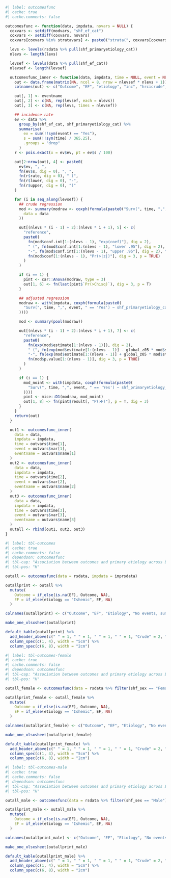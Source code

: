 ```r
#| label: outcomesfunc
#| cache: true
#| cache.comments: false

outcomesfunc <- function(data, impdata, novars = NULL) {
  coxvars <- setdiff(modvars, "shf_ef_cat")
  coxvars <- setdiff(coxvars, novars)
  coxvars[coxvars %in% stratavars] <- paste0("strata(", coxvars[coxvars %in% stratavars], ")")

  levs <- levels(rsdata %>% pull(shf_primaryetiology_cat))
  nlevs <- length(levs)

  levsef <- levels(data %>% pull(shf_ef_cat))
  nlevsef <- length(levsef)

  outcomesfunc_inner <- function(data, impdata, time = NULL, event = NULL, eventname) {
    out <- data.frame(matrix(NA, ncol = 8, nrow = nlevsef * nlevs + 1))
    colnames(out) <- c("Outcome", "EF", "etiology", "inc", "hrcicrude", "pintcrude", "hrciadj", "pintadj")

    out[, 1] <- eventname
    out[, 2] <- c(NA, rep(levsef, each = nlevs))
    out[, 3] <- c(NA, rep(levs, times = nlevsef))

    ## incidence rate
    ev <- data %>%
      group_by(shf_ef_cat, shf_primaryetiology_cat) %>%
      summarise(
        ev = sum(!!sym(event) == "Yes"),
        s = sum(!!sym(time) / 365.25),
        .groups = "drop"
      )
    r <- pois.exact(x = ev$ev, pt = ev$s / 100)

    out[2:nrow(out), 4] <- paste0(
      ev$ev, ", ",
      fn(ev$s, dig = 0), ", ",
      fn(r$rate, dig = 0), " (",
      fn(r$lower, dig = 0), "-",
      fn(r$upper, dig = 0), ")"
    )

    for (i in seq_along(levsef)) {
      ## crude regression
      mod <- summary(modraw <- coxph(formula(paste0("Surv(", time, ",", event, "== 'Yes') ~ shf_primaryetiology_cat * relevel(shf_ef_cat, ref = '", levsef[i], "')")),
        data = data
      ))

      out[(nlevs * (i - 1) + 2):(nlevs * i + 1), 5] <- c(
        "reference",
        paste0(
          fn(mod$conf.int[1:(nlevs - 1), "exp(coef)"], dig = 2),
          " (", fn(mod$conf.int[1:(nlevs - 1), "lower .95"], dig = 2),
          "-", fn(mod$conf.int[1:(nlevs - 1), "upper .95"], dig = 2), "), ",
          fn(mod$coef[1:(nlevs - 1), "Pr(>|z|)"], dig = 3, p = TRUE)
        )
      )

      if (i == 1) {
        pint <- car::Anova(modraw, type = 3)
        out[1, 6] <- fn(last(pint$`Pr(>Chisq)`), dig = 3, p = T)
      }

      ## adjusted regression
      modraw <- with(impdata, coxph(formula(paste0(
        "Surv(", time, ",", event, " == 'Yes') ~ shf_primaryetiology_cat * relevel(shf_ef_cat, ref = '", levsef[i], "') + ", paste(coxvars, collapse = " + ")
      ))))

      mod <- summary(pool(modraw))

      out[(nlevs * (i - 1) + 2):(nlevs * i + 1), 7] <- c(
        "reference",
        paste0(
          fn(exp(mod$estimate[1:(nlevs - 1)]), dig = 2),
          " (", fn(exp(mod$estimate[1:(nlevs - 1)] - global_z05 * mod$std.error[1:(nlevs - 1)]), dig = 2),
          "-", fn(exp(mod$estimate[1:(nlevs - 1)] + global_z05 * mod$std.error[1:(nlevs - 1)]), dig = 2), "), ",
          fn(mod$p.value[1:(nlevs - 1)], dig = 3, p = TRUE)
        )
      )

      if (i == 1) {
        mod_noint <- with(impdata, coxph(formula(paste0(
          "Surv(", time, ",", event, " == 'Yes') ~ shf_primaryetiology_cat + relevel(shf_ef_cat, ref = '", levsef[i], "') + ", paste(coxvars, collapse = " + ")
        ))))
        pint <- mice::D1(modraw, mod_noint)
        out[1, 8] <- fn(pint$result[, "P(>F)"], p = T, dig = 3)
      }
    }
    return(out)
  }

  out1 <- outcomesfunc_inner(
    data = data,
    impdata = impdata,
    time = outvars$time[1],
    event = outvars$var[1],
    eventname = outvars$name[1]
  )
  out2 <- outcomesfunc_inner(
    data = data,
    impdata = impdata,
    time = outvars$time[2],
    event = outvars$var[2],
    eventname = outvars$name[2]
  )
  out3 <- outcomesfunc_inner(
    data = data,
    impdata = impdata,
    time = outvars$time[3],
    event = outvars$var[3],
    eventname = outvars$name[3]
  )
  outall <- rbind(out1, out2, out3)
}
```

```r
#| label: tbl-outcomes
#| cache: true
#| cache.comments: false
#| dependson: outcomesfunc
#| tbl-cap: "Association between outcomes and primary etiology across EF"
#| tbl-pos: "H"

outall <- outcomesfunc(data = rsdata, impdata = imprsdata)

outallprint <- outall %>%
  mutate(
    Outcome = if_else(is.na(EF), Outcome, NA),
    EF = if_else(etiology == "Ishemic", EF, NA)
  )

colnames(outallprint) <- c("Outcome", "EF", "Etiology", "No events, sum py, events/100py (95% CI)", rep(c("Hazard Ratio (95% CI), p-value", "p-value interaction"), 2))

make_one_xlsxsheet(outallprint)

default_kable(outallprint) %>%
  add_header_above(c(" " = 1, " " = 1, " " = 1, " " = 1, "Crude" = 2, "Adjusted" = 2)) %>%
  column_spec(c(1, 4), width = "5cm") %>%
  column_spec(c(6, 8), width = "2cm")
```

```r
#| label: tbl-outcomes-female
#| cache: true
#| cache.comments: false
#| dependson: outcomesfunc
#| tbl-cap: "Association between outcomes and primary etiology across EF - Female"
#| tbl-pos: "H"

outall_female <- outcomesfunc(data = rsdata %>% filter(shf_sex == "Female"), impdata = imprsdatafemale, novars = "shf_sex")

outallprint_female <- outall_female %>%
  mutate(
    Outcome = if_else(is.na(EF), Outcome, NA),
    EF = if_else(etiology == "Ishemic", EF, NA)
  )

colnames(outallprint_female) <- c("Outcome", "EF", "Etiology", "No events, sum py, events/100py (95% CI)", rep(c("Hazard Ratio (95% CI), p-value", "p-value interaction"), 2))

make_one_xlsxsheet(outallprint_female)

default_kable(outallprint_female) %>%
  add_header_above(c(" " = 1, " " = 1, " " = 1, " " = 1, "Crude" = 2, "Adjusted" = 2)) %>%
  column_spec(c(1, 4), width = "5cm") %>%
  column_spec(c(6, 8), width = "2cm")
```

```r
#| label: tbl-outcomes-male
#| cache: true
#| cache.comments: false
#| dependson: outcomesfunc
#| tbl-cap: "Association between outcomes and primary etiology across EF - Male"
#| tbl-pos: "H"

outall_male <- outcomesfunc(data = rsdata %>% filter(shf_sex == "Male"), impdata = imprsdatamale, novars = "shf_sex")

outallprint_male <- outall_male %>%
  mutate(
    Outcome = if_else(is.na(EF), Outcome, NA),
    EF = if_else(etiology == "Ishemic", EF, NA)
  )

colnames(outallprint_male) <- c("Outcome", "EF", "Etiology", "No events, sum py, events/100py (95% CI)", rep(c("Hazard Ratio (95% CI), p-value", "p-value interaction"), 2))

make_one_xlsxsheet(outallprint_male)

default_kable(outallprint_male) %>%
  add_header_above(c(" " = 1, " " = 1, " " = 1, " " = 1, "Crude" = 2, "Adjusted" = 2)) %>%
  column_spec(c(1, 4), width = "5cm") %>%
  column_spec(c(6, 8), width = "2cm")
```
